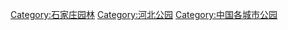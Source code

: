 [[Category:石家庄园林|Category:石家庄园林]]
[[Category:河北公园|Category:河北公园]]
[[Category:中国各城市公园|Category:中国各城市公园]]